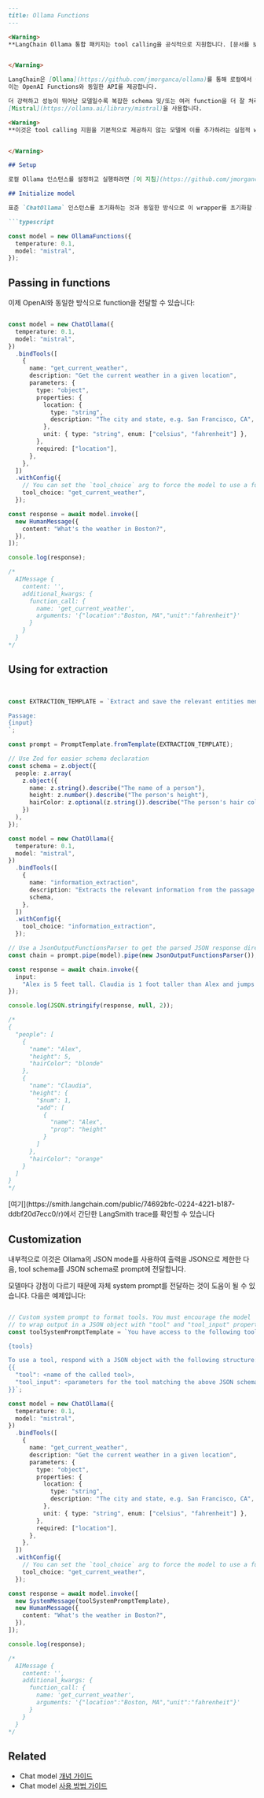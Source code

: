 ```markdown
---
title: Ollama Functions
---

<Warning>
**LangChain Ollama 통합 패키지는 tool calling을 공식적으로 지원합니다. [문서를 보려면 여기를 클릭하세요](/oss/integrations/chat/ollama#tools).**


</Warning>

LangChain은 [Ollama](https://github.com/jmorganca/ollama)를 통해 로컬에서 실행되는 오픈 소스 모델에 대한 실험적 wrapper를 제공하며,
이는 OpenAI Functions와 동일한 API를 제공합니다.

더 강력하고 성능이 뛰어난 모델일수록 복잡한 schema 및/또는 여러 function을 더 잘 처리합니다. 아래 예제는
[Mistral](https://ollama.ai/library/mistral)을 사용합니다.

<Warning>
**이것은 tool calling 지원을 기본적으로 제공하지 않는 모델에 이를 추가하려는 실험적 wrapper입니다. 주의해서 사용하세요.**


</Warning>

## Setup

로컬 Ollama 인스턴스를 설정하고 실행하려면 [이 지침](https://github.com/jmorganca/ollama)을 따르세요.

## Initialize model

표준 `ChatOllama` 인스턴스를 초기화하는 것과 동일한 방식으로 이 wrapper를 초기화할 수 있습니다:

```typescript

const model = new OllamaFunctions({
  temperature: 0.1,
  model: "mistral",
});
```

## Passing in functions

이제 OpenAI와 동일한 방식으로 function을 전달할 수 있습니다:

```typescript

const model = new ChatOllama({
  temperature: 0.1,
  model: "mistral",
})
  .bindTools([
    {
      name: "get_current_weather",
      description: "Get the current weather in a given location",
      parameters: {
        type: "object",
        properties: {
          location: {
            type: "string",
            description: "The city and state, e.g. San Francisco, CA",
          },
          unit: { type: "string", enum: ["celsius", "fahrenheit"] },
        },
        required: ["location"],
      },
    },
  ])
  .withConfig({
    // You can set the `tool_choice` arg to force the model to use a function
    tool_choice: "get_current_weather",
  });

const response = await model.invoke([
  new HumanMessage({
    content: "What's the weather in Boston?",
  }),
]);

console.log(response);

/*
  AIMessage {
    content: '',
    additional_kwargs: {
      function_call: {
        name: 'get_current_weather',
        arguments: '{"location":"Boston, MA","unit":"fahrenheit"}'
      }
    }
  }
*/
```

## Using for extraction

```typescript


const EXTRACTION_TEMPLATE = `Extract and save the relevant entities mentioned in the following passage together with their properties.

Passage:
{input}
`;

const prompt = PromptTemplate.fromTemplate(EXTRACTION_TEMPLATE);

// Use Zod for easier schema declaration
const schema = z.object({
  people: z.array(
    z.object({
      name: z.string().describe("The name of a person"),
      height: z.number().describe("The person's height"),
      hairColor: z.optional(z.string()).describe("The person's hair color"),
    })
  ),
});

const model = new ChatOllama({
  temperature: 0.1,
  model: "mistral",
})
  .bindTools([
    {
      name: "information_extraction",
      description: "Extracts the relevant information from the passage.",
      schema,
    },
  ])
  .withConfig({
    tool_choice: "information_extraction",
  });

// Use a JsonOutputFunctionsParser to get the parsed JSON response directly.
const chain = prompt.pipe(model).pipe(new JsonOutputFunctionsParser());

const response = await chain.invoke({
  input:
    "Alex is 5 feet tall. Claudia is 1 foot taller than Alex and jumps higher than him. Claudia has orange hair and Alex is blonde.",
});

console.log(JSON.stringify(response, null, 2));

/*
{
  "people": [
    {
      "name": "Alex",
      "height": 5,
      "hairColor": "blonde"
    },
    {
      "name": "Claudia",
      "height": {
        "$num": 1,
        "add": [
          {
            "name": "Alex",
            "prop": "height"
          }
        ]
      },
      "hairColor": "orange"
    }
  ]
}
*/
```

<Tip>
[여기](https://smith.langchain.com/public/74692bfc-0224-4221-b187-ddbf20d7ecc0/r)에서 간단한 LangSmith trace를 확인할 수 있습니다
</Tip>

## Customization

내부적으로 이것은 Ollama의 JSON mode를 사용하여 출력을 JSON으로 제한한 다음, tool schema를 JSON schema로 prompt에 전달합니다.

모델마다 강점이 다르기 때문에 자체 system prompt를 전달하는 것이 도움이 될 수 있습니다. 다음은 예제입니다:

```typescript

// Custom system prompt to format tools. You must encourage the model
// to wrap output in a JSON object with "tool" and "tool_input" properties.
const toolSystemPromptTemplate = `You have access to the following tools:

{tools}

To use a tool, respond with a JSON object with the following structure:
{{
  "tool": <name of the called tool>,
  "tool_input": <parameters for the tool matching the above JSON schema>
}}`;

const model = new ChatOllama({
  temperature: 0.1,
  model: "mistral",
})
  .bindTools([
    {
      name: "get_current_weather",
      description: "Get the current weather in a given location",
      parameters: {
        type: "object",
        properties: {
          location: {
            type: "string",
            description: "The city and state, e.g. San Francisco, CA",
          },
          unit: { type: "string", enum: ["celsius", "fahrenheit"] },
        },
        required: ["location"],
      },
    },
  ])
  .withConfig({
    // You can set the `tool_choice` arg to force the model to use a function
    tool_choice: "get_current_weather",
  });

const response = await model.invoke([
  new SystemMessage(toolSystemPromptTemplate),
  new HumanMessage({
    content: "What's the weather in Boston?",
  }),
]);

console.log(response);

/*
  AIMessage {
    content: '',
    additional_kwargs: {
      function_call: {
        name: 'get_current_weather',
        arguments: '{"location":"Boston, MA","unit":"fahrenheit"}'
      }
    }
  }
*/
```

## Related

- Chat model [개념 가이드](/oss/langchain/models)
- Chat model [사용 방법 가이드](/oss/langchain/models)
```